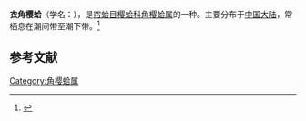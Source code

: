 {{Speciesbox
| name = 衣角樱蛤
| image = 
| image_width = 
| genus = Angulus
| species = vestalis
| authority = (Hanley)
}}
'''衣角樱蛤'''（学名：''{{lang|la|Angulus vestalis}}''），是[[帘蛤目|帘蛤目]][[樱蛤科|樱蛤科]][[角樱蛤属|角樱蛤属]]的一种。主要分布于[[中国大陆|中国大陆]]，常栖息在潮间带至潮下带。<ref>{{cite web|url=http://shell.sinica.edu.tw/chinese/shellbase_detail.php?science_no=3798|title=国际贝库：衣角樱蛤|publisher=台湾贝类资料库|accessdate=2009-08-11|archive-date=2016-03-04|archive-url=https://web.archive.org/web/20160304123500/http://shell.sinica.edu.tw/chinese/shellbase_detail.php?science_no=3798|dead-url=no}}</ref>

== 参考文献 ==
{{reflist}}
{{Taxonbar|from=Q15234436}}

[[Category:角樱蛤属|Category:角樱蛤属]]